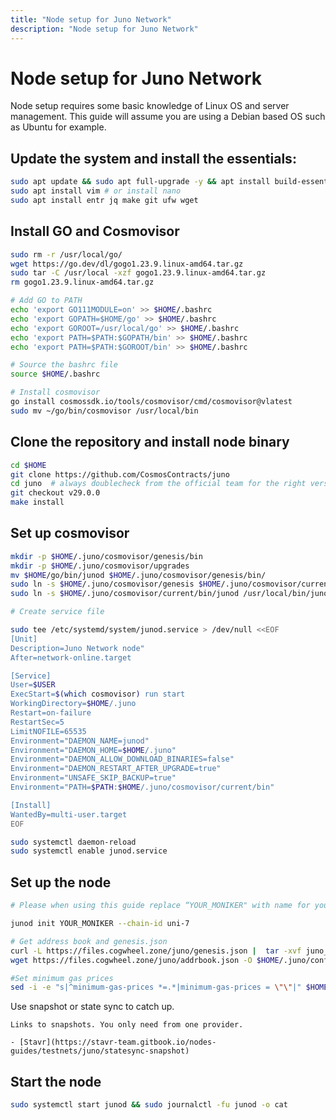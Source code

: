 ```yaml
---
title: "Node setup for Juno Network"
description: "Node setup for Juno Network"
---
```


# Node setup for Juno Network

Node setup requires some basic knowledge of Linux OS and server management. This guide will assume
you are using a Debian based OS such as Ubuntu for example.

## Update the system and install the essentials:

```bash
sudo apt update && sudo apt full-upgrade -y && apt install build-essential 
sudo apt install vim # or install nano
sudo apt install entr jq make git ufw wget 
```

## Install GO and Cosmovisor

```bash
sudo rm -r /usr/local/go/
wget https://go.dev/dl/gogo1.23.9.linux-amd64.tar.gz
sudo tar -C /usr/local -xzf gogo1.23.9.linux-amd64.tar.gz
rm gogo1.23.9.linux-amd64.tar.gz

# Add GO to PATH
echo 'export GO111MODULE=on' >> $HOME/.bashrc
echo 'export GOPATH=$HOME/go' >> $HOME/.bashrc
echo 'export GOROOT=/usr/local/go' >> $HOME/.bashrc
echo 'export PATH=$PATH:$GOPATH/bin' >> $HOME/.bashrc
echo 'export PATH=$PATH:$GOROOT/bin' >> $HOME/.bashrc

# Source the bashrc file
source $HOME/.bashrc

# Install cosmovisor
go install cosmossdk.io/tools/cosmovisor/cmd/cosmovisor@vlatest
sudo mv ~/go/bin/cosmovisor /usr/local/bin
```

## Clone the repository and install node binary

```bash
cd $HOME 
git clone https://github.com/CosmosContracts/juno
cd juno  # always doublecheck from the official team for the right version
git checkout v29.0.0
make install
```

## Set up cosmovisor

```bash 
mkdir -p $HOME/.juno/cosmovisor/genesis/bin
mkdir -p $HOME/.juno/cosmovisor/upgrades
mv $HOME/go/bin/junod $HOME/.juno/cosmovisor/genesis/bin/
sudo ln -s $HOME/.juno/cosmovisor/genesis $HOME/.juno/cosmovisor/current -f
sudo ln -s $HOME/.juno/cosmovisor/current/bin/junod /usr/local/bin/junod -f

# Create service file

sudo tee /etc/systemd/system/junod.service > /dev/null <<EOF
[Unit]
Description=Juno Network node"
After=network-online.target

[Service]
User=$USER
ExecStart=$(which cosmovisor) run start
WorkingDirectory=$HOME/.juno
Restart=on-failure 
RestartSec=5
LimitNOFILE=65535
Environment="DAEMON_NAME=junod"
Environment="DAEMON_HOME=$HOME/.juno"
Environment="DAEMON_ALLOW_DOWNLOAD_BINARIES=false"
Environment="DAEMON_RESTART_AFTER_UPGRADE=true"
Environment="UNSAFE_SKIP_BACKUP=true"
Environment="PATH=$PATH:$HOME/.juno/cosmovisor/current/bin"

[Install]
WantedBy=multi-user.target
EOF

sudo systemctl daemon-reload
sudo systemctl enable junod.service
```

## Set up the node 

```bash
# Please when using this guide replace “YOUR_MONIKER" with name for your node.

junod init YOUR_MONIKER --chain-id uni-7

# Get address book and genesis.json
curl -L https://files.cogwheel.zone/juno/genesis.json |  tar -xvf juno_genesis.tar.xz -C $HOME/.juno/config/genesis.json
wget https://files.cogwheel.zone/juno/addrbook.json -O $HOME/.juno/config/addrbook.json

#Set minimum gas prices
sed -i -e "s|^minimum-gas-prices *=.*|minimum-gas-prices = \"\"|" $HOME/.juno/config/app.toml
```

Use snapshot or state sync to catch up.
``` 
Links to snapshots. You only need from one provider.

- [Stavr](https://stavr-team.gitbook.io/nodes-guides/testnets/juno/statesync-snapshot)
```

## Start the node

```bash
sudo systemctl start junod && sudo journalctl -fu junod -o cat
```